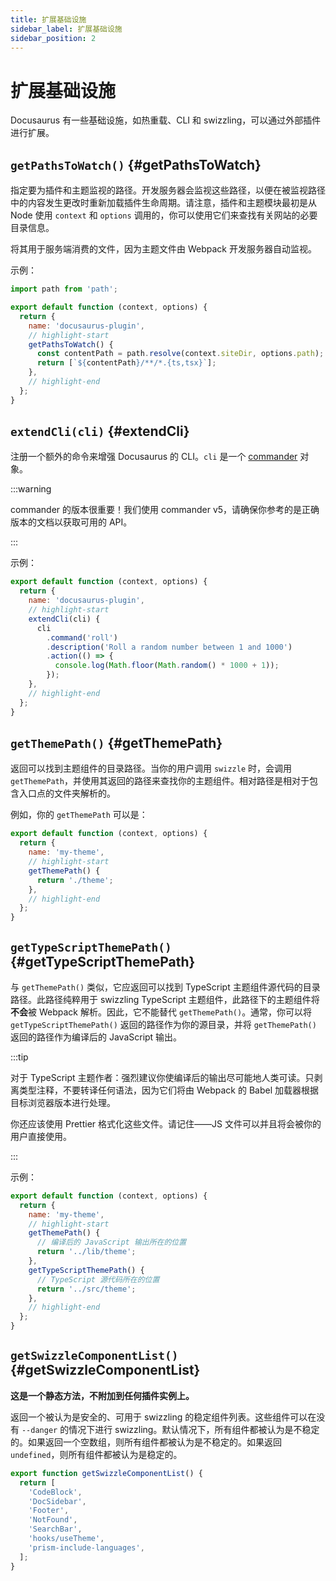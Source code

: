 ```yaml
---
title: 扩展基础设施
sidebar_label: 扩展基础设施
sidebar_position: 2
---
```


# 扩展基础设施

Docusaurus 有一些基础设施，如热重载、CLI 和 swizzling，可以通过外部插件进行扩展。

## `getPathsToWatch()` {#getPathsToWatch}

指定要为插件和主题监视的路径。开发服务器会监视这些路径，以便在被监视路径中的内容发生更改时重新加载插件生命周期。请注意，插件和主题模块最初是从 Node 使用 `context` 和 `options` 调用的，你可以使用它们来查找有关网站的必要目录信息。

将其用于服务端消费的文件，因为主题文件由 Webpack 开发服务器自动监视。

示例：

```js title="docusaurus-plugin/src/index.js"
import path from 'path';

export default function (context, options) {
  return {
    name: 'docusaurus-plugin',
    // highlight-start
    getPathsToWatch() {
      const contentPath = path.resolve(context.siteDir, options.path);
      return [`${contentPath}/**/*.{ts,tsx}`];
    },
    // highlight-end
  };
}
```

## `extendCli(cli)` {#extendCli}

注册一个额外的命令来增强 Docusaurus 的 CLI。`cli` 是一个 [commander](https://www.npmjs.com/package/commander/v/5.1.0) 对象。

:::warning

commander 的版本很重要！我们使用 commander v5，请确保你参考的是正确版本的文档以获取可用的 API。

:::

示例：

```js title="docusaurus-plugin/src/index.js"
export default function (context, options) {
  return {
    name: 'docusaurus-plugin',
    // highlight-start
    extendCli(cli) {
      cli
        .command('roll')
        .description('Roll a random number between 1 and 1000')
        .action(() => {
          console.log(Math.floor(Math.random() * 1000 + 1));
        });
    },
    // highlight-end
  };
}
```

## `getThemePath()` {#getThemePath}

返回可以找到主题组件的目录路径。当你的用户调用 `swizzle` 时，会调用 `getThemePath`，并使用其返回的路径来查找你的主题组件。相对路径是相对于包含入口点的文件夹解析的。

例如，你的 `getThemePath` 可以是：

```js title="my-theme/src/index.js"
export default function (context, options) {
  return {
    name: 'my-theme',
    // highlight-start
    getThemePath() {
      return './theme';
    },
    // highlight-end
  };
}
```

## `getTypeScriptThemePath()` {#getTypeScriptThemePath}

与 `getThemePath()` 类似，它应返回可以找到 TypeScript 主题组件源代码的目录路径。此路径纯粹用于 swizzling TypeScript 主题组件，此路径下的主题组件将**不会**被 Webpack 解析。因此，它不能替代 `getThemePath()`。通常，你可以将 `getTypeScriptThemePath()` 返回的路径作为你的源目录，并将 `getThemePath()` 返回的路径作为编译后的 JavaScript 输出。

:::tip

对于 TypeScript 主题作者：强烈建议你使编译后的输出尽可能地人类可读。只剥离类型注释，不要转译任何语法，因为它们将由 Webpack 的 Babel 加载器根据目标浏览器版本进行处理。

你还应该使用 Prettier 格式化这些文件。请记住——JS 文件可以并且将会被你的用户直接使用。

:::

示例：

```js title="my-theme/src/index.js"
export default function (context, options) {
  return {
    name: 'my-theme',
    // highlight-start
    getThemePath() {
      // 编译后的 JavaScript 输出所在的位置
      return '../lib/theme';
    },
    getTypeScriptThemePath() {
      // TypeScript 源代码所在的位置
      return '../src/theme';
    },
    // highlight-end
  };
}
```

## `getSwizzleComponentList()` {#getSwizzleComponentList}

**这是一个静态方法，不附加到任何插件实例上。**

返回一个被认为是安全的、可用于 swizzling 的稳定组件列表。这些组件可以在没有 `--danger` 的情况下进行 swizzling。默认情况下，所有组件都被认为是不稳定的。如果返回一个空数组，则所有组件都被认为是不稳定的。如果返回 `undefined`，则所有组件都被认为是稳定的。

```js title="my-theme/src/index.js"
export function getSwizzleComponentList() {
  return [
    'CodeBlock',
    'DocSidebar',
    'Footer',
    'NotFound',
    'SearchBar',
    'hooks/useTheme',
    'prism-include-languages',
  ];
}
```
